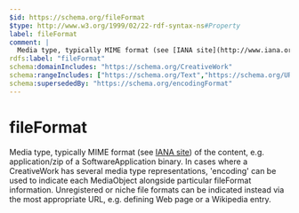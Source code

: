 ```yaml
---
$id: https://schema.org/fileFormat
$type: http://www.w3.org/1999/02/22-rdf-syntax-ns#Property
label: fileFormat
comment: |
  Media type, typically MIME format (see [IANA site](http://www.iana.org/assignments/media-types/media-types.xhtml)) of the content, e.g. application/zip of a SoftwareApplication binary. In cases where a CreativeWork has several media type representations, 'encoding' can be used to indicate each MediaObject alongside particular fileFormat information. Unregistered or niche file formats can be indicated instead via the most appropriate URL, e.g. defining Web page or a Wikipedia entry.
rdfs:label: "fileFormat"
schema:domainIncludes: "https://schema.org/CreativeWork"
schema:rangeIncludes: ["https://schema.org/Text","https://schema.org/URL"]
schema:supersededBy: "https://schema.org/encodingFormat"
---
```


# fileFormat

Media type, typically MIME format (see [IANA site](http://www.iana.org/assignments/media-types/media-types.xhtml)) of the content, e.g. application/zip of a SoftwareApplication binary. In cases where a CreativeWork has several media type representations, 'encoding' can be used to indicate each MediaObject alongside particular fileFormat information. Unregistered or niche file formats can be indicated instead via the most appropriate URL, e.g. defining Web page or a Wikipedia entry.

